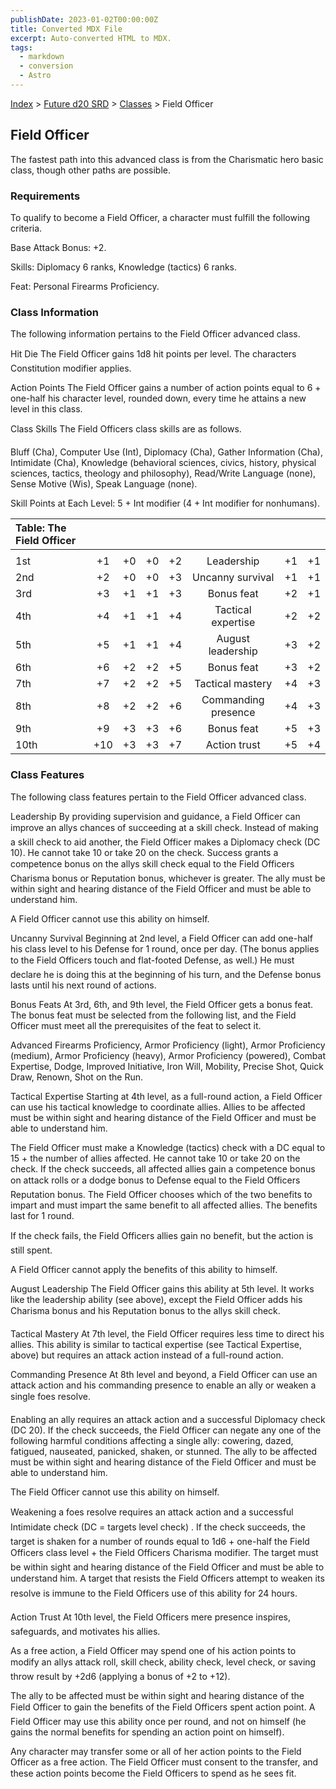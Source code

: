 ```yaml
---
publishDate: 2023-01-02T00:00:00Z
title: Converted MDX File
excerpt: Auto-converted HTML to MDX.
tags:
  - markdown
  - conversion
  - Astro
---
```


[Index](-index) > [Future d20 SRD](future-d20-srd-index) > [Classes](future-d20-srd-classes-index) > Field Officer

## Field Officer

The fastest path into this advanced class is from the Charismatic hero basic class, though other paths are possible.

### Requirements

To qualify to become a Field Officer, a character must fulfill the following criteria.

Base Attack Bonus: +2.

Skills: Diplomacy 6 ranks, Knowledge (tactics) 6 ranks.

Feat: Personal Firearms Proficiency.

### Class Information

The following information pertains to the Field Officer advanced class.

Hit Die
The Field Officer gains 1d8 hit points per level. The characters Constitution modifier applies.

Action Points
The Field Officer gains a number of action points equal to 6 + one-half his character level, rounded down, every time he attains a new level in this class.

Class Skills
The Field Officers class skills are as follows.

Bluff (Cha), Computer Use (Int), Diplomacy (Cha), Gather Information (Cha), Intimidate (Cha), Knowledge (behavioral sciences, civics, history, physical sciences, tactics, theology and philosophy), Read/Write Language (none), Sense Motive (Wis), Speak Language (none).

Skill Points at Each Level: 5 + Int modifier (4 + Int modifier for nonhumans).

| Table: The Field Officer |     |     |     |     |                     |     |     |
| :----------------------- | :-: | :-: | :-: | :-: | :-----------------: | :-: | --: |
|                          |     |     |     |     |                     |     |     |
| 1st                      | +1  | +0  | +0  | +2  |     Leadership      | +1  |  +1 |
| 2nd                      | +2  | +0  | +0  | +3  |  Uncanny survival   | +1  |  +1 |
| 3rd                      | +3  | +1  | +1  | +3  |     Bonus feat      | +2  |  +1 |
| 4th                      | +4  | +1  | +1  | +4  | Tactical expertise  | +2  |  +2 |
| 5th                      | +5  | +1  | +1  | +4  |  August leadership  | +3  |  +2 |
| 6th                      | +6  | +2  | +2  | +5  |     Bonus feat      | +3  |  +2 |
| 7th                      | +7  | +2  | +2  | +5  |  Tactical mastery   | +4  |  +3 |
| 8th                      | +8  | +2  | +2  | +6  | Commanding presence | +4  |  +3 |
| 9th                      | +9  | +3  | +3  | +6  |     Bonus feat      | +5  |  +3 |
| 10th                     | +10 | +3  | +3  | +7  |    Action trust     | +5  |  +4 |

### Class Features

The following class features pertain to the Field Officer advanced class.

Leadership
By providing supervision and guidance, a Field Officer can improve an allys chances of succeeding at a skill check. Instead of making a skill check to aid another, the Field Officer makes a Diplomacy check (DC 10). He cannot take 10 or take 20 on the check. Success grants a competence bonus on the allys skill check equal to the Field Officers Charisma bonus or Reputation bonus, whichever is greater. The ally must be within sight and hearing distance of the Field Officer and must be able to understand him.

A Field Officer cannot use this ability on himself.

Uncanny Survival
Beginning at 2nd level, a Field Officer can add one-half his class level to his Defense for 1 round, once per day. (The bonus applies to the Field Officers touch and flat-footed Defense, as well.) He must declare he is doing this at the beginning of his turn, and the Defense bonus lasts until his next round of actions.

Bonus Feats
At 3rd, 6th, and 9th level, the Field Officer gets a bonus feat. The bonus feat must be selected from the following list, and the Field Officer must meet all the prerequisites of the feat to select it.

Advanced Firearms Proficiency, Armor Proficiency (light), Armor Proficiency (medium), Armor Proficiency (heavy), Armor Proficiency (powered), Combat Expertise, Dodge, Improved Initiative, Iron Will, Mobility, Precise Shot, Quick Draw, Renown, Shot on the Run.

Tactical Expertise
Starting at 4th level, as a full-round action, a Field Officer can use his tactical knowledge to coordinate allies. Allies to be affected must be within sight and hearing distance of the Field Officer and must be able to understand him.

The Field Officer must make a Knowledge (tactics) check with a DC equal to 15 + the number of allies affected. He cannot take 10 or take 20 on the check. If the check succeeds, all affected allies gain a competence bonus on attack rolls or a dodge bonus to Defense equal to the Field Officers Reputation bonus. The Field Officer chooses which of the two benefits to impart and must impart the same benefit to all affected allies. The benefits last for 1 round.

If the check fails, the Field Officers allies gain no benefit, but the action is still spent.

A Field Officer cannot apply the benefits of this ability to himself.

August Leadership
The Field Officer gains this ability at 5th level. It works like the leadership ability (see above), except the Field Officer adds his Charisma bonus and his Reputation bonus to the allys skill check.

Tactical Mastery
At 7th level, the Field Officer requires less time to direct his allies. This ability is similar to tactical expertise (see Tactical Expertise, above) but requires an attack action instead of a full-round action.

Commanding Presence
At 8th level and beyond, a Field Officer can use an attack action and his commanding presence to enable an ally or weaken a single foes resolve.

Enabling an ally requires an attack action and a successful Diplomacy check (DC 20). If the check succeeds, the Field Officer can negate any one of the following harmful conditions affecting a single ally: cowering, dazed, fatigued, nauseated, panicked, shaken, or stunned. The ally to be affected must be within sight and hearing distance of the Field Officer and must be able to understand him.

The Field Officer cannot use this ability on himself.

Weakening a foes resolve requires an attack action and a successful Intimidate check (DC = targets level check) . If the check succeeds, the target is shaken for a number of rounds equal to 1d6 + one-half the Field Officers class level + the Field Officers Charisma modifier. The target must be within sight and hearing distance of the Field Officer and must be able to understand him. A target that resists the Field Officers attempt to weaken its resolve is immune to the Field Officers use of this ability for 24 hours.

Action Trust
At 10th level, the Field Officers mere presence inspires, safeguards, and motivates his allies.

As a free action, a Field Officer may spend one of his action points to modify an allys attack roll, skill check, ability check, level check, or saving throw result by +2d6 (applying a bonus of +2 to +12).

The ally to be affected must be within sight and hearing distance of the Field Officer to gain the benefits of the Field Officers spent action point. A Field Officer may use this ability once per round, and not on himself (he gains the normal benefits for spending an action point on himself).

Any character may transfer some or all of her action points to the Field Officer as a free action. The Field Officer must consent to the transfer, and these action points become the Field Officers to spend as he sees fit.
